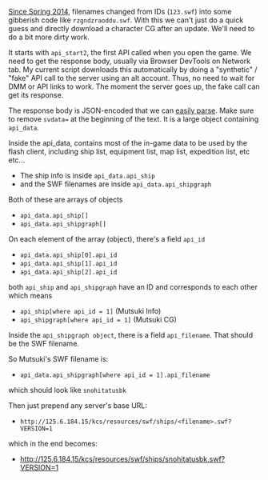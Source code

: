 [[User_blog:Dragonjet/Decoding_the_Ships_Master_Record|Since Spring 2014]], filenames changed from IDs (<code style="color:#00f;">123.swf</code>) into some gibberish code like <code style="color:#00f;">rzgndzraoddu.swf</code>. With this we can't just do a quick guess and directly download a character CG after an update. We'll need to do a bit more dirty work.

It starts with <code style="color:#00f;">api_start2</code>, the first API called when you open the game. We need to get the response body, usually via Browser DevTools on Network tab. My current script downloads this automatically by doing a "synthetic" / "fake" API call to the server using an alt account. Thus, no need to wait for DMM or API links to work. The moment the server goes up, the fake call can get its response.

The response body is JSON-encoded that we can [http://json.parser.online.fr/ easily parse]. Make sure to remove <code style="color:#00f;">svdata=</code> at the beginning of the text. It is a large object containing <code style="color:#00f;">api_data</code>.

Inside the api_data, contains most of the in-game data to be used by the flash client, including ship list, equipment list, map list, expedition list, etc etc...

* The ship info is inside <code style="color:#00f;">api_data.api_ship</code>
* and the SWF filenames are inside <code style="color:#00f;">api_data.api_shipgraph</code>
Both of these are arrays of objects
* <code>api_data.api_ship[]</code>
* <code>api_data.api_shipgraph[]</code>


On each element of the array (object), there's a field <code style="color:#00f;">api_id</code>
* <code>api_data.api_ship[0].api_id</code>
* <code>api_data.api_ship[1].api_id</code>
* <code>api_data.api_ship[2].api_id</code>


both <code>api_ship</code> and <code>api_shipgraph</code> have an ID and corresponds to each other which means
* <code style="color:#00f;">api_ship[where api_id = 1]</code> (Mutsuki Info)
* <code style="color:#00f;">api_shipgraph[where api_id = 1]</code> (Mutsuki CG)


Inside the <code>api_shipgraph object</code>, there is a field <code style="color:#00f;">api_filename</code>. That should be the SWF filename.

So Mutsuki's SWF filename is:
* <code style="color:#00f;">api_data.api_shipgraph[where api_id = 1].api_filename</code>
which should look like <code style="color:#00f;">snohitatusbk</code>

Then just prepend any server's base URL:
* <code style="color:#00f;"><nowiki>http://125.6.184.15/kcs/resources/swf/ships/<filename>.swf?VERSION=1</nowiki></code>

which in the end becomes:
* http://125.6.184.15/kcs/resources/swf/ships/snohitatusbk.swf?VERSION=1<ac_metadata title="Downloading SWF Files from server"> </ac_metadata>
